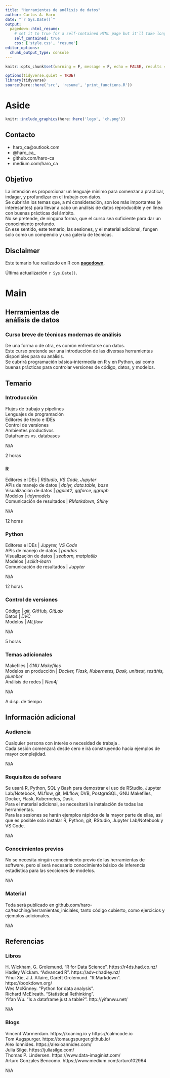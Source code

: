 ```yaml
---
title: "Herramientas de análisis de datos"
author: Carlos A. Haro
date: "`r Sys.Date()`"
output:
  pagedown::html_resume:
    # set it to true for a self-contained HTML page but it'll take longer to render
    self_contained: true
    css: ['style.css', 'resume']
editor_options: 
  chunk_output_type: console
---
```


```r
knitr::opts_chunk$set(warning = F, message = F, echo = FALSE, results = 'asis')
```

```r
options(tidyverse.quiet = TRUE)
library(tidyverse)
source(here::here('src', 'resume', 'print_functions.R'))
```


Aside
================================================================================

```r
knitr::include_graphics(here::here('logo', 'ch.png'))

```



Contacto {#contact}
--------------------------------------------------------------------------------

- <i class="fa fa-envelope"></i> haro_ca@outlook.com
- <i class="fa fa-twitter"></i> @haro_ca_
- <i class="fa fa-github"></i> github.com/haro-ca
- <i class="fab fa-medium"></i> medium.com/haro_ca

Objetivo {#skills}
--------------------------------------------------------------------------------

La intención es proporcionar un lenguaje mínimo 
para comenzar a practicar, indagar, y profundizar en el trabajo con 
datos.  
Se cubrirán los temas que, a mi consideración, son los más importantes (e interesantes)
para llevar a cabo un análisis de datos reproducible y en línea con buenas prácticas del ámbito.  
No se pretende, de ninguna forma, que el curso sea suficiente para dar un conocimiento
profundo.   
En ese sentido, este temario, las sesiones, y el material adicional, fungen solo como un compendio y una
galería de técnicas.  

Disclaimer {#disclaimer}
--------------------------------------------------------------------------------

Este temario fue realizado en R con [**pagedown**](https://github.com/rstudio/pagedown).

Última actualización `r Sys.Date()`.


Main
================================================================================

Herramientas de<br/>análisis de datos {#title}
--------------------------------------------------------------------------------

### Curso breve de técnicas modernas de análisis

De una forma o de otra, es común enfrentarse con datos.  
Este curso pretende ser una introducción de las diversas herramientas
disponibles para su análisis.  
Se cubrirá programación básica-intermedia en R y en Python, así como buenas
prácticas para controlar versiones de código, datos, y modelos.

Temario {data-icon=laptop-code} 
--------------------------------------------------------------------------------

### Introducción
Flujos de trabajo y pipelines  
Lenguajes de programación  
Editores de texto e IDEs  
Control de versiones  
Ambientes productivos  
Dataframes vs. databases  
  
N/A 

2 horas

### R
Editores e IDEs | *RStudio, VS Code, Jupyter*  
APIs de manejo de datos | *dplyr, data.table, base*  
Visualización de datos | *ggplot2, ggforce, ggraph*  
Modelos |  *tidymodels*    
Comunicación de resultados | *RMarkdown, Shiny*  

N/A

12 horas

### Python
Editores e IDEs | *Jupyter, VS Code*  
APIs de manejo de datos | *pandas*  
Visualización de datos | *seaborn, matplotlib*  
Modelos | *scikit-learn*  
Comunicación de resultados | *Jupyter*  

N/A

12 horas

### Control de versiones
Código | *git, GitHub, GitLab*  
Datos | *DVC*  
Modelos | *MLflow*  

N/A

5 horas

### Temas adicionales
Makefiles | *GNU Makefiles*  
Modelos en producción | *Docker, Flask, Kubernetes, Dask,  unittest, testthis, plumber*  
Análisis de redes | *Neo4j*  

N/A

A disp. de tiempo

Información adicional {data-icon=microchip} 
-------------------------------------------------------------------------------
### Audiencia
Cualquier persona con interés o necesidad de trabaja .  
Cada sesión comenzará desde cero e irá construyendo hacia ejemplos de mayor complejidad.

N/A 


### Requisitos de sofware
Se usará R, Python, SQL y Bash para demostrar el uso de
RStudio, Jupyter Lab/Notebook, MLflow, git, MLflow, DVB, PostgreSQL, 
GNU Makefiles, Docker, Flask, Kubernetes, Dask.  
Para el material adicional, se necesitará la instalación de todas las herramientas.  
Para las sesiones se harán ejemplos rápidos de la mayor parte de ellas,
así que es posible solo instalar R, Python, git,
RStudio, Jupyter Lab/Notebook y VS Code.

N/A


### Conocimientos previos
No se necesita ningún conocimiento previo de las herramientas de software, 
pero sí será necesario conocimiento básico de inferencia estadística para las
secciones de modelos.

N/A


### Material  
Toda será publicado en github.com/haro-ca/teaching/herramientas_iniciales, tanto código cubierto,
como ejercicios y ejemplos adicionales.

N/A


Referencias {data-icon=file}
--------------------------------------------------------------------------------
### Libros
H. Wickham, G. Grolemund. "R for Data Science". https://r4ds.had.co.nz/  
Hadley Wickam. "Advanced R". https://adv-r.hadley.nz/  
Yihui Xie, J.J. Allaire, Garett Grolemund. "R Markdown". https://bookdown.org/  
Wes McKinney. "Python for data analysis".   
Richard McElreath. "Statistical Rethinking".  
Yifan Wu. "Is a dataframe just a table?". http://yifanwu.net/

N/A


### Blogs
Vincent Warmerdam. https://koaning.io y https://calmcode.io  
Tom Augspurger. https://tomaugspurger.github.io/  
Alex Ionnides. https://alexioannides.com/  
Julia Silge. https://juliasilge.com/  
Thomas P. Lindersen. https://www.data-imaginist.com/  
Arturo Gonzales Bencomo. https://www.medium.com/arturo102964    

N/A








